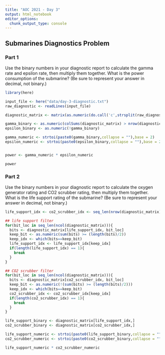 ```yaml
---
title: "AOC 2021 - Day 3"
output: html_notebook
editor_options: 
  chunk_output_type: console
---
```


## Submarines Diagnostics Problem

### Part 1

Use the binary numbers in your diagnostic report to calculate the gamma rate and epsilon rate, then multiply them together. What is the power consumption of the submarine? (Be sure to represent your answer in decimal, not binary.)

```r

library(here)

input_file <- here("data/day-3-diagnostic.txt")
raw_diagnostic <- readLines(input_file)

diagnostic_matrix <- matrix(as.numeric(do.call('c',strsplit(raw_diagnostic,""))),nrow = length(raw_diagnostic), byrow = TRUE)

gamma_binary <- as.numeric(colSums(diagnostic_matrix) > nrow(diagnostic_matrix)/2)
epsilon_binary <- as.numeric(!gamma_binary)

gamma_numeric <- strtoi(paste0(gamma_binary,collapse = ""),base = 2)
epsilon_numeric <- strtoi(paste0(epsilon_binary,collapse = ""),base = 2)


power <- gamma_numeric * epsilon_numeric

power

```

### Part 2

Use the binary numbers in your diagnostic report to calculate the oxygen generator rating and CO2 scrubber rating, then multiply them together. What is the life support rating of the submarine? (Be sure to represent your answer in decimal, not binary.)

```r

life_support_idx <- co2_scrubber_idx <- seq_len(nrow(diagnostic_matrix))

## life support filter
for(bit_loc in seq_len(ncol(diagnostic_matrix))){
  bits <- diagnostic_matrix[life_support_idx, bit_loc]
  keep_bit <- as.numeric(sum(bits) >= (length(bits)/2))
  keep_idx <- which(bits==keep_bit)
  life_support_idx <- life_support_idx[keep_idx]
  if(length(life_support_idx) == 1){
    break
  }
}

## CO2 scrubber filter
for(bit_loc in seq_len(ncol(diagnostic_matrix))){
  bits <- diagnostic_matrix[co2_scrubber_idx, bit_loc]
  keep_bit <- as.numeric(!(sum(bits) >= (length(bits)/2)))
  keep_idx <- which(bits==keep_bit)
  co2_scrubber_idx <- co2_scrubber_idx[keep_idx]
  if(length(co2_scrubber_idx) == 1){
    break
  }
}

life_support_binary <- diagnostic_matrix[life_support_idx,]
co2_scrubber_binary <- diagnostic_matrix[co2_scrubber_idx,]

life_support_numeric <- strtoi(paste0(life_support_binary,collapse = ""),base = 2)
co2_scrubber_numeric <- strtoi(paste0(co2_scrubber_binary,collapse = ""),base = 2)

life_support_numeric * co2_scrubber_numeric

```


